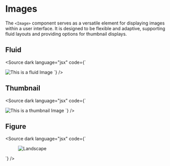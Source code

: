 
<Meta title="Content/Image" />

# Images

The `<Image>` component serves as a versatile element for displaying images within a user interface. It is designed to be flexible and adaptive, supporting fluid layouts and providing options for thumbnail displays.

<Canvas>
  <Story of={ImageStories.Basic} />
</Canvas>

<Controls of={ImageStories.Basic} />

## Fluid

<Canvas withSource="none">
  <Story of={ImageStories.Fluid} />
</Canvas>

<Source dark language="jsx" code={`
<script lang="ts">
</script>

<Image fluid alt="This is a fluid Image" src="https://picsum.photos/id/123/2000/400.jpg" />
`} />

## Thumbnail

<Canvas withSource="none">
  <Story of={ImageStories.Thumbnail} />
</Canvas>

<Source dark language="jsx" code={`
<script lang="ts">
</script>

<Image thumbnail alt="This is a thumbnail Image" src="https://picsum.photos/100/100?random=1" />
`} />

## Figure

<Canvas withSource="none">
  <Story of={ImageStories.Figures} />
</Canvas>

<Source dark language="jsx" code={`
<script lang="ts">
</script>

<Figure caption="I believe this is a cow needing a haircut">
  <Image fluid alt="Landscape" src="https://picsum.photos/id/200/800/600" />
</Figure>
`} />
